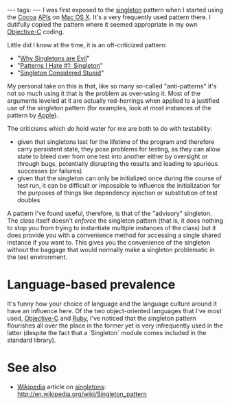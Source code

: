 ---
tags:
---
I was first exposed to the [[singleton]] pattern when I started using the [[Cocoa]] [[APIs]] on [[Mac OS X]]. It's a very frequently used pattern there. I dutifully copied the pattern where it seemed appropriate in my own [[Objective-C]] coding.

Little did I know at the time, it is an oft-criticized pattern:

* "[http://blogs.msdn.com/b/scottdensmore/archive/2004/05/25/140827.aspx Why Singletons are Evil]"
* "[http://tech.puredanger.com/2007/07/03/pattern-hate-singleton/ Patterns I Hate #1: Singleton]"
* "[http://sites.google.com/site/steveyegge2/singleton-considered-stupid Singleton Considered Stupid]"

My personal take on this is that, like so many so-called "anti-patterns" it's not so much using it that is the problem as over-using it. Most of the arguments leveled at it are actually red-herrings when applied to a justified use of the singleton pattern (for examples, look at most instances of the pattern by [[Apple]]).

The criticisms which ''do'' hold water for me are both to do with testability:

* given that singletons last for the lifetime of the program and therefore carry persistent state, they pose problems for testing, as they can allow state to bleed over from one test into another either by oversight or through bugs, potentially disrupting the results and leading to spurious successes (or failures)
* given that the singleton can only be initialized once during the course of test run, it can be difficult or impossible to influence the initialization for the purposes of things like dependency injection or substitution of test doubles

A pattern I've found useful, therefore, is that of the "advisory" singleton. The class itself doesn't ''enforce'' the singleton pattern (that is, it does nothing to stop you from trying to instantiate multiple instances of the class) but it does provide you with a convenience method for accessing a single shared instance if you want to. This gives you the convenience of the singleton without the baggage that would normally make a singleton problematic in the test environment.

= Language-based prevalence =

It's funny how your choice of language and the language culture around it have an influence here. Of the two object-oriented languages that I've most used, [[Objective-C]] and [[Ruby]], I've noticed that the singleton pattern flourishes all over the place in the former yet is very infrequently used in the latter (despite the fact that a `Singleton` module comes included in the standard library).

= See also =

* [[Wikipedia]] article on [[singletons]]: http://en.wikipedia.org/wiki/Singleton_pattern
